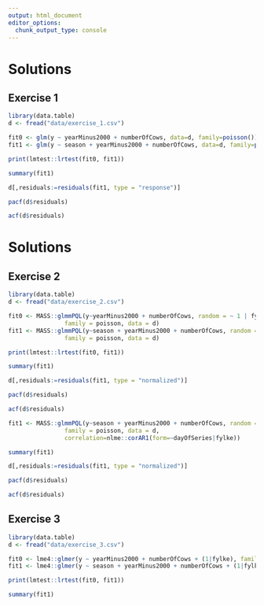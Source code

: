 ```yaml
---
output: html_document
editor_options: 
  chunk_output_type: console
---
```


# Solutions

## Exercise 1

```r
library(data.table)
d <- fread("data/exercise_1.csv")

fit0 <- glm(y ~ yearMinus2000 + numberOfCows, data=d, family=poisson())
fit1 <- glm(y ~ season + yearMinus2000 + numberOfCows, data=d, family=poisson())

print(lmtest::lrtest(fit0, fit1))

summary(fit1)

d[,residuals:=residuals(fit1, type = "response")]

pacf(d$residuals)

acf(d$residuals)
```

\newpage

# Solutions

## Exercise 2

```r
library(data.table)
d <- fread("data/exercise_2.csv")

fit0 <- MASS::glmmPQL(y~yearMinus2000 + numberOfCows, random = ~ 1 | fylke,
                family = poisson, data = d)
fit1 <- MASS::glmmPQL(y~season + yearMinus2000 + numberOfCows, random = ~ 1 | fylke,
                family = poisson, data = d)

print(lmtest::lrtest(fit0, fit1))

summary(fit1)

d[,residuals:=residuals(fit1, type = "normalized")]

pacf(d$residuals)

acf(d$residuals)

fit1 <- MASS::glmmPQL(y~season + yearMinus2000 + numberOfCows, random = ~ 1 | fylke,
                family = poisson, data = d,
                correlation=nlme::corAR1(form=~dayOfSeries|fylke))

summary(fit1)

d[,residuals:=residuals(fit1, type = "normalized")]

pacf(d$residuals)

acf(d$residuals)
```

\newpage

## Exercise 3

```r
library(data.table)
d <- fread("data/exercise_3.csv")

fit0 <- lme4::glmer(y ~ yearMinus2000 + numberOfCows + (1|fylke), family = poisson, data = d)
fit1 <- lme4::glmer(y ~ season + yearMinus2000 + numberOfCows + (1|fylke), family = poisson, data = d)

print(lmtest::lrtest(fit0, fit1))

summary(fit1)
```